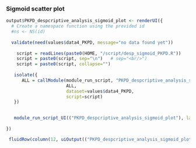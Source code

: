 
### Sigmoid scatter plot <a name="run_sim"></a>



```r
 
output$PKPD_despcriptive_analysis_sigmoid_plot <- renderUI({ 
  # Create a namespace function using the provided id
  #ns <- NS(id)
  
  validate(need(values$data4_PKPD, message="no data found yet"))
  
    script = readLines(paste0(HOME, "/script/desp_sigmoid_PKPD.R"))
    script = paste0(script, sep="\n")   # sep="<br/>")
    script = paste0(script, collapse="")
    
   isolate({ 
      ALL = callModule(module_run_script, "PKPD_despcriptive_analysis_sigmoid_plot", 
                       ALL, 
                       dataset=values$data4_PKPD, 
                       script=script)
   }) 
  

   module_run_script_UI(("PKPD_despcriptive_analysis_sigmoid_plot"), label = NULL) 
     
})

 fluidRow(column(12, uiOutput(("PKPD_despcriptive_analysis_sigmoid_plot"))))

```
 